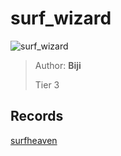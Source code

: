 
# surf_wizard

![surf_wizard](https://raw.githubusercontent.com/Sayt123/SurfMapPics/Maps-and-bonuses/csgo/surf_wizard.jpg)

> Author: **Biji**
>
> Tier 3

## Records

[surfheaven](https://surfheaven.eu/map/surf_wizard)
